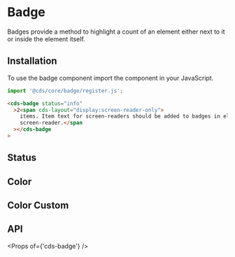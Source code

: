 
<Meta title="Components/Badge/Getting Started" />

# Badge

Badges provide a method to highlight a count of an element either next to it
or inside the element itself.

## Installation

To use the badge component import the component in your JavaScript.

```typescript
import '@cds/core/badge/register.js';
```

```html
<cds-badge status="info"
  >2<span cds-layout="display:screen-reader-only">
    items. Item text for screen-readers should be added to badges in elements that will only be read in a
    screen-reader.</span
  ></cds-badge
>
```

## Status

<Preview>
  <Story id="components-badge-stories--status" />
</Preview>

## Color

<Preview>
  <Story id="components-badge-stories--color" />
</Preview>

## Color Custom

<Preview>
  <Story id="components-badge-stories--color-custom" />
</Preview>

## API

<Props of={'cds-badge'} />
